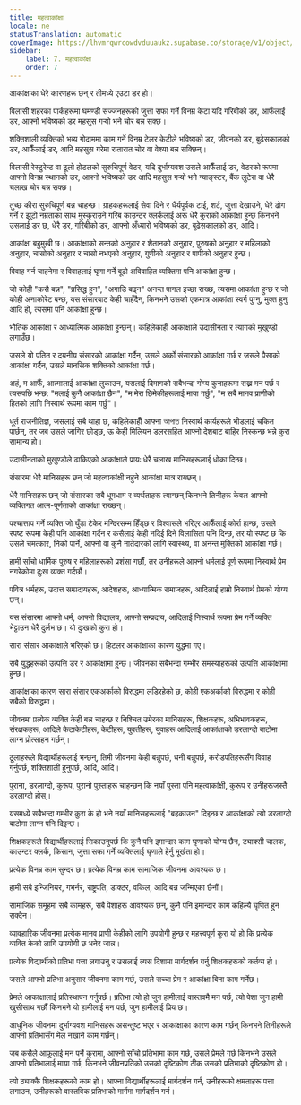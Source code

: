 ```yaml
---
title: महत्वाकांक्षा
locale: ne
statusTranslation: automatic
coverImage: https://lhvmrqwrcowdvduuaukz.supabase.co/storage/v1/object/public/strapi-uploads/small_cover-educacion-fundamental.webp-2d51a7828a2b1309555be27f7e2a61a0.webp
sidebar:
    label: 7. महत्वाकांक्षा
    order: 7
---
```

आकांक्षाका धेरै कारणहरू छन् र तीमध्ये एउटा डर हो।

विलासी शहरका पार्कहरूमा घमण्डी सज्जनहरूको जुत्ता सफा गर्ने विनम्र केटा यदि गरिबीको डर, आफैँलाई डर, आफ्नो भविष्यको डर महसुस गर्‍यो भने चोर बन्न सक्छ।

शक्तिशाली व्यक्तिको भव्य गोदाममा काम गर्ने विनम्र टेलर केटीले भविष्यको डर, जीवनको डर, बुढेसकालको डर, आफैँलाई डर, आदि महसुस गरेमा रातारात चोर वा वेश्या बन्न सक्छिन्।

विलासी रेस्टुरेन्ट वा ठूलो होटलको सुरुचिपूर्ण वेटर, यदि दुर्भाग्यवश उसले आफैँलाई डर, वेटरको रूपमा आफ्नो विनम्र स्थानको डर, आफ्नो भविष्यको डर आदि महसुस गर्‍यो भने ग्याङ्स्टर, बैंक लुटेरा वा धेरै चलाख चोर बन्न सक्छ।

तुच्छ कीरा सुरुचिपूर्ण बन्न चाहन्छ। ग्राहकहरूलाई सेवा दिने र धैर्यपूर्वक टाई, शर्ट, जुत्ता देखाउने, धेरै ढोग गर्ने र झूटो नम्रताका साथ मुस्कुराउने गरिब काउन्टर क्लर्कलाई अरू धेरै कुराको आकांक्षा हुन्छ किनभने उसलाई डर छ, धेरै डर, गरिबीको डर, आफ्नो अँध्यारो भविष्यको डर, बुढेसकालको डर, आदि।

आकांक्षा बहुमुखी छ। आकांक्षाको सन्तको अनुहार र शैतानको अनुहार, पुरुषको अनुहार र महिलाको अनुहार, चासोको अनुहार र चासो नभएको अनुहार, गुणीको अनुहार र पापीको अनुहार हुन्छ।

विवाह गर्न चाहनेमा र विवाहलाई घृणा गर्ने बूढो अविवाहित व्यक्तिमा पनि आकांक्षा हुन्छ।

जो कोही "कसै बन्न", "प्रसिद्ध हुन", "अगाडि बढ्न" अनन्त पागल इच्छा राख्छ, त्यसमा आकांक्षा हुन्छ र जो कोही अनाकोरेट बन्छ, यस संसारबाट केही चाहँदैन, किनभने उसको एकमात्र आकांक्षा स्वर्ग पुग्नु, मुक्त हुनु आदि हो, त्यसमा पनि आकांक्षा हुन्छ।

भौतिक आकांक्षा र आध्यात्मिक आकांक्षा हुन्छन्। कहिलेकाहीँ आकांक्षाले उदासीनता र त्यागको मुखुण्डो लगाउँछ।

जसले यो पतित र दयनीय संसारको आकांक्षा गर्दैन, उसले अर्को संसारको आकांक्षा गर्छ र जसले पैसाको आकांक्षा गर्दैन, उसले मानसिक शक्तिको आकांक्षा गर्छ।

अहं, म आफैँ, आत्मालाई आकांक्षा लुकाउन, यसलाई दिमागको सबैभन्दा गोप्य कुनाहरूमा राख्न मन पर्छ र त्यसपछि भन्छ: "मलाई कुनै आकांक्षा छैन", "म मेरा छिमेकीहरूलाई माया गर्छु", "म सबै मानव प्राणीको हितको लागि निस्वार्थ रूपमा काम गर्छु"।

धूर्त राजनीतिज्ञ, जसलाई सबै थाहा छ, कहिलेकाहीँ आफ्ना আপাত निस्वार्थ कार्यहरूले भीडलाई चकित पार्छन्, तर जब उसले जागिर छोड्छ, ऊ केही मिलियन डलरसहित आफ्नो देशबाट बाहिर निस्कन्छ भन्ने कुरा सामान्य हो।

उदासीनताको मुखुण्डोले ढाकिएको आकांक्षाले प्रायः धेरै चलाख मानिसहरूलाई धोका दिन्छ।

संसारमा धेरै मानिसहरू छन् जो महत्वाकांक्षी नहुने आकांक्षा मात्र राख्छन्।

धेरै मानिसहरू छन् जो संसारका सबै धूमधाम र व्यर्थताहरू त्याग्छन् किनभने तिनीहरू केवल आफ्नो व्यक्तिगत आत्म-पूर्णताको आकांक्षा राख्छन्।

पश्चात्ताप गर्ने व्यक्ति जो घुँडा टेकेर मन्दिरसम्म हिँड्छ र विश्वासले भरिएर आफैँलाई कोर्रा हान्छ, उसले स्पष्ट रूपमा केही पनि आकांक्षा गर्दैन र कसैलाई केही नदिई दिने विलासिता पनि दिन्छ, तर यो स्पष्ट छ कि उसले चमत्कार, निको पार्ने, आफ्नो वा कुनै नातेदारको लागि स्वास्थ्य, वा अनन्त मुक्तिको आकांक्षा गर्छ।

हामी साँचो धार्मिक पुरुष र महिलाहरूको प्रशंसा गर्छौं, तर उनीहरूले आफ्नो धर्मलाई पूर्ण रूपमा निस्वार्थ प्रेम नगरेकोमा दुःख व्यक्त गर्दछौं।

पवित्र धर्महरू, उदात्त सम्प्रदायहरू, आदेशहरू, आध्यात्मिक समाजहरू, आदिलाई हाम्रो निस्वार्थ प्रेमको योग्य छन्।

यस संसारमा आफ्नो धर्म, आफ्नो विद्यालय, आफ्नो सम्प्रदाय, आदिलाई निस्वार्थ रूपमा प्रेम गर्ने व्यक्ति भेट्टाउन धेरै दुर्लभ छ। यो दुःखको कुरा हो।

सारा संसार आकांक्षाले भरिएको छ। हिटलर आकांक्षाका कारण युद्धमा गए।

सबै युद्धहरूको उत्पत्ति डर र आकांक्षामा हुन्छ। जीवनका सबैभन्दा गम्भीर समस्याहरूको उत्पत्ति आकांक्षामा हुन्छ।

आकांक्षाका कारण सारा संसार एकअर्काको विरुद्धमा लडिरहेको छ, कोही एकअर्काको विरुद्धमा र कोही सबैको विरुद्धमा।

जीवनमा प्रत्येक व्यक्ति केही बन्न चाहन्छ र निश्चित उमेरका मानिसहरू, शिक्षकहरू, अभिभावकहरू, संरक्षकहरू, आदिले केटाकेटीहरू, केटीहरू, युवतीहरू, युवाहरू आदिलाई आकांक्षाको डरलाग्दो बाटोमा लाग्न प्रोत्साहन गर्छन्।

ठूलाहरूले विद्यार्थीहरूलाई भन्छन्, तिमी जीवनमा केही बन्नुपर्छ, धनी बन्नुपर्छ, करोडपतिहरूसँग विवाह गर्नुपर्छ, शक्तिशाली हुनुपर्छ, आदि, आदि।

पुराना, डरलाग्दो, कुरूप, पुरानो पुस्ताहरू चाहन्छन् कि नयाँ पुस्ता पनि महत्वाकांक्षी, कुरूप र उनीहरूजस्तै डरलाग्दो होस्।

यसमध्ये सबैभन्दा गम्भीर कुरा के हो भने नयाँ मानिसहरूलाई "बहकाउन" दिइन्छ र आकांक्षाको त्यो डरलाग्दो बाटोमा लाग्न पनि दिइन्छ।

शिक्षकहरूले विद्यार्थीहरूलाई सिकाउनुपर्छ कि कुनै पनि इमान्दार काम घृणाको योग्य छैन, ट्याक्सी चालक, काउन्टर क्लर्क, किसान, जुत्ता सफा गर्ने व्यक्तिलाई घृणाले हेर्नु मूर्खता हो।

प्रत्येक विनम्र काम सुन्दर छ। प्रत्येक विनम्र काम सामाजिक जीवनमा आवश्यक छ।

हामी सबै इन्जिनियर, गभर्नर, राष्ट्रपति, डाक्टर, वकिल, आदि बन्न जन्मिएका छैनौं।

सामाजिक समूहमा सबै कामहरू, सबै पेशाहरू आवश्यक छन्, कुनै पनि इमान्दार काम कहिल्यै घृणित हुन सक्दैन।

व्यावहारिक जीवनमा प्रत्येक मानव प्राणी केहीको लागि उपयोगी हुन्छ र महत्त्वपूर्ण कुरा यो हो कि प्रत्येक व्यक्ति केको लागि उपयोगी छ भनेर जान्न।

प्रत्येक विद्यार्थीको प्रतिभा पत्ता लगाउनु र उसलाई त्यस दिशामा मार्गदर्शन गर्नु शिक्षकहरूको कर्तव्य हो।

जसले आफ्नो प्रतिभा अनुसार जीवनमा काम गर्छ, उसले सच्चा प्रेम र आकांक्षा बिना काम गर्नेछ।

प्रेमले आकांक्षालाई प्रतिस्थापन गर्नुपर्छ। प्रतिभा त्यो हो जुन हामीलाई वास्तवमै मन पर्छ, त्यो पेशा जुन हामी खुसीसाथ गर्छौं किनभने यो हामीलाई मन पर्छ, जुन हामीलाई प्रिय छ।

आधुनिक जीवनमा दुर्भाग्यवश मानिसहरू असन्तुष्ट भएर र आकांक्षाका कारण काम गर्छन् किनभने तिनीहरूले आफ्नो प्रतिभासँग मेल नखाने काम गर्छन्।

जब कसैले आफूलाई मन पर्ने कुरामा, आफ्नो साँचो प्रतिभामा काम गर्छ, उसले प्रेमले गर्छ किनभने उसले आफ्नो प्रतिभालाई माया गर्छ, किनभने जीवनप्रतिको उसको दृष्टिकोण ठीक उसको प्रतिभाको दृष्टिकोण हो।

त्यो ठ्याक्कै शिक्षकहरूको काम हो। आफ्ना विद्यार्थीहरूलाई मार्गदर्शन गर्न, उनीहरूको क्षमताहरू पत्ता लगाउन, उनीहरूको वास्तविक प्रतिभाको मार्गमा मार्गदर्शन गर्न।

